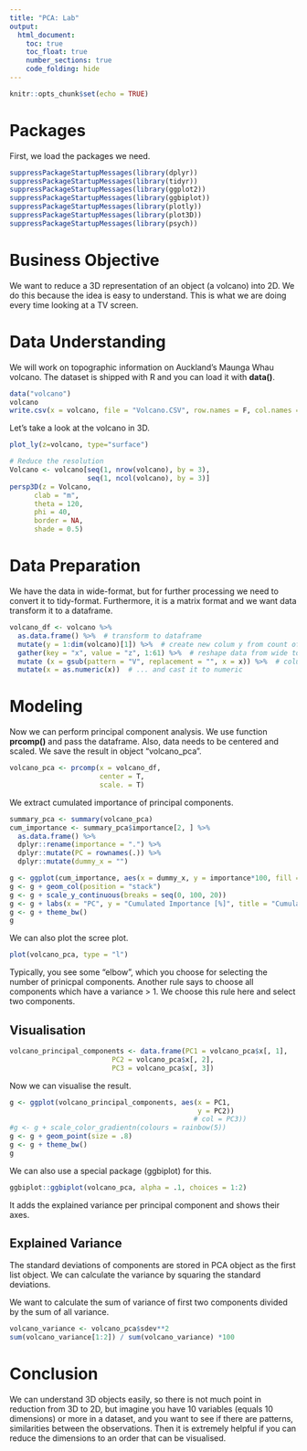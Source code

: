 ```yaml
---
title: "PCA: Lab"
output: 
  html_document:
    toc: true
    toc_float: true
    number_sections: true
    code_folding: hide
---
```


```r
knitr::opts_chunk$set(echo = TRUE)
```

# Packages

First, we load the packages we need.

```r
suppressPackageStartupMessages(library(dplyr))
suppressPackageStartupMessages(library(tidyr))
suppressPackageStartupMessages(library(ggplot2))
suppressPackageStartupMessages(library(ggbiplot))
suppressPackageStartupMessages(library(plotly))
suppressPackageStartupMessages(library(plot3D))
suppressPackageStartupMessages(library(psych))
```

# Business Objective

We want to reduce a 3D representation of an object (a volcano) into 2D. We do this because the idea is easy to understand. This is what we are doing every time looking at a TV screen. 

# Data Understanding

We will work on topographic information on Auckland's Maunga Whau volcano. The dataset is shipped with R and you can load it with **data()**.

```r
data("volcano")
volcano
write.csv(x = volcano, file = "Volcano.CSV", row.names = F, col.names = F)
```

Let's take a look at the volcano in 3D.

```r
plot_ly(z=volcano, type="surface")
```

```r
# Reduce the resolution
Volcano <- volcano[seq(1, nrow(volcano), by = 3),
                   seq(1, ncol(volcano), by = 3)]
persp3D(z = Volcano, 
      clab = "m",
      theta = 120, 
      phi = 40, 
      border = NA, 
      shade = 0.5)
```


# Data Preparation

We have the data in wide-format, but for further processing we need to convert it to tidy-format. Furthermore, it is a matrix format and we want data transform it to a dataframe.

```r
volcano_df <- volcano %>% 
  as.data.frame() %>%  # transform to dataframe
  mutate(y = 1:dim(volcano)[1]) %>%  # create new colum y from count of rows
  gather(key = "x", value = "z", 1:61) %>%  # reshape data from wide to tidy
  mutate (x = gsub(pattern = "V", replacement = "", x = x)) %>%  # column X is currently character and includes V1, V2, ... we need to remove "V"...
  mutate(x = as.numeric(x))  # ... and cast it to numeric
```

# Modeling

Now we can perform principal component analysis. We use function **prcomp()** and pass the dataframe. Also, data needs to be centered and scaled. We save the result in object "volcano_pca".

```r
volcano_pca <- prcomp(x = volcano_df, 
                      center = T, 
                      scale. = T)
```

We extract cumulated importance of principal components.

```r
summary_pca <- summary(volcano_pca)
cum_importance <- summary_pca$importance[2, ] %>% 
  as.data.frame() %>% 
  dplyr::rename(importance = ".") %>% 
  dplyr::mutate(PC = rownames(.)) %>% 
  dplyr::mutate(dummy_x = "")
```

```r
g <- ggplot(cum_importance, aes(x = dummy_x, y = importance*100, fill = PC))
g <- g + geom_col(position = "stack")
g <- g + scale_y_continuous(breaks = seq(0, 100, 20))
g <- g + labs(x = "PC", y = "Cumulated Importance [%]", title = "Cumulated Importance Volcano")
g <- g + theme_bw()
g
```

We can also plot the scree plot.

```r
plot(volcano_pca, type = "l")
```

Typically, you see some "elbow", which you choose for selecting the number of prinicpal components. Another rule says to choose all components which have a variance > 1. We choose this rule here and select two components.

## Visualisation

```r
volcano_principal_components <- data.frame(PC1 = volcano_pca$x[, 1],
                         PC2 = volcano_pca$x[, 2],
                         PC3 = volcano_pca$x[, 3])
```

Now we can visualise the result.

```r
g <- ggplot(volcano_principal_components, aes(x = PC1, 
                                              y = PC2))
                                             # col = PC3))
#g <- g + scale_color_gradientn(colours = rainbow(5))
g <- g + geom_point(size = .8)
g <- g + theme_bw()
g
```

We can also use a special package (ggbiplot) for this.

```r
ggbiplot::ggbiplot(volcano_pca, alpha = .1, choices = 1:2)
```

It adds the explained variance per principal component and shows their axes.

## Explained Variance

The standard deviations of components are stored in PCA object as the first list object. We can calculate the variance by squaring the standard deviations.

We want to calculate the sum of variance of first two components divided by the sum of all variance.

```r
volcano_variance <- volcano_pca$sdev**2
sum(volcano_variance[1:2]) / sum(volcano_variance) *100
```



# Conclusion

We can understand 3D objects easily, so there is not much point in reduction from 3D to 2D, but imagine you have 10 variables (equals 10 dimensions) or more in a dataset, and you want to see if there are patterns, similarities between the observations. Then it is extremely helpful if you can reduce the dimensions to an order that can be visualised.
